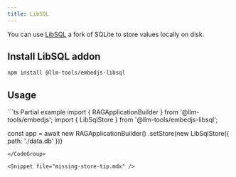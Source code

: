 ---
title: LibSQL
---

You can use [LibSQL](https://docs.turso.tech/introduction) a fork of SQLite to store values locally on disk.

## Install LibSQL addon

```bash
npm install @llm-tools/embedjs-libsql
```

## Usage
<CodeGroup>
```ts Partial example
import { RAGApplicationBuilder } from '@llm-tools/embedjs';
import { LibSqlStore } from '@llm-tools/embedjs-libsql';

const app = await new RAGApplicationBuilder()
.setStore(new LibSqlStore({ path: './data.db' }))
```
</CodeGroup>

<Snippet file="missing-store-tip.mdx" />

